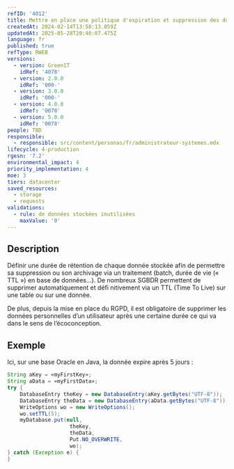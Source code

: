 ```yaml
---
refID: '4012'
title: Mettre en place une politique d'expiration et suppression des données
createdAt: 2024-02-14T13:58:13.859Z
updatedAt: 2025-05-28T20:40:07.475Z
language: fr
published: true
refType: RWEB
versions:
  - version: GreenIT
    idRef: '4078'
  - version: 2.0.0
    idRef: '000-'
  - version: 3.0.0
    idRef: '000-'
  - version: 4.0.0
    idRef: '0078'
  - version: 5.0.0
    idRef: '0078'
people: TBD
responsible:
  - responsible: src/content/personas/fr/administrateur-systemes.mdx
lifecycle: 4-production
rgesn: '7.2'
environmental_impact: 4
priority_implementation: 4
moe: 3
tiers: datacenter
saved_resources:
  - storage
  - requests
validations:
  - rule: de données stockées inutilisées
    maxValue: '0'
---
```


## Description

Définir une durée de rétention de chaque donnée stockée afin de permettre sa suppression ou son archivage via un traitement (batch, durée de vie (« TTL ») en base de données...). De nombreux SGBDR permettent de supprimer  automatiquement et défi nitivement via un TTL (Time To Live) sur une table ou sur une donnée.

De plus, depuis la mise en place du RGPD, il est obligatoire de supprimer les données personnelles d’un utilisateur après une certaine durée ce qui va dans le sens de l’écoconception.

## Exemple

Ici, sur une base Oracle en Java, la donnée expire après 5 jours :

```java
String aKey = «myFirstKey»;
String aData = «myFirstData»;
try {
    DatabaseEntry theKey = new DatabaseEntry(aKey.getBytes("UTF-8"));
    DatabaseEntry theData = new DatabaseEntry(aData.getBytes("UTF-8"));
    WriteOptions wo = new WriteOptions();
    wo.setTTL(5);
    myDatabase.put(null,
                    theKey,
                    theData,
                    Put.NO_OVERWRITE,
                    wo);
} catch (Exception e) {
}
```
